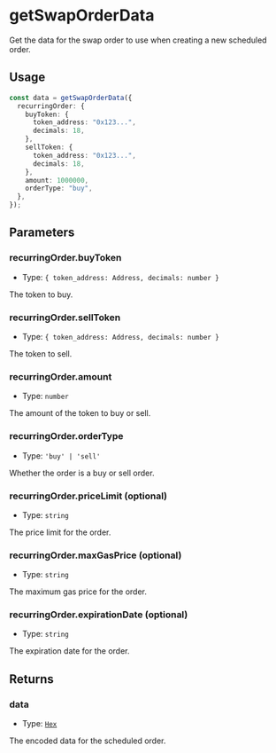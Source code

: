 # getSwapOrderData

Get the data for the swap order to use when creating a new scheduled order.

## Usage

```typescript copy
const data = getSwapOrderData({
  recurringOrder: {
    buyToken: {
      token_address: "0x123...",
      decimals: 18,
    },
    sellToken: {
      token_address: "0x123...",
      decimals: 18,
    },
    amount: 1000000,
    orderType: "buy",
  },
});
```

## Parameters

### recurringOrder.buyToken

- Type: `{ token_address: Address, decimals: number }`

The token to buy.

### recurringOrder.sellToken

- Type: `{ token_address: Address, decimals: number }`

The token to sell.

### recurringOrder.amount

- Type: `number`

The amount of the token to buy or sell.

### recurringOrder.orderType

- Type: `'buy' | 'sell'`

Whether the order is a buy or sell order.

### recurringOrder.priceLimit (optional)

- Type: `string`

The price limit for the order.

### recurringOrder.maxGasPrice (optional)

- Type: `string`

The maximum gas price for the order.

### recurringOrder.expirationDate (optional)

- Type: `string`

The expiration date for the order.

## Returns

### data

- Type: [`Hex`](https://viem.sh/docs/glossary/types#hex)

The encoded data for the scheduled order.
